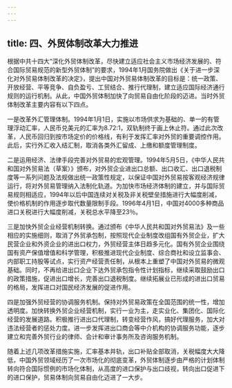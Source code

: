 ```yaml
---
---
---
```

title: 四、外贸体制改革大力推进
---




根据中共十四大“深化外贸体制改革，尽快建立适应社会主义市场经济发展的、符合国际贸易规范的新型外贸体制”的要求，1994年1月国务院做出《关于进一步深化对外贸易体制改革的决定》，提出中国对外贸易体制改革的目标是：统一政策、开放经营、平等竞争、自负盈亏、工贸结合、推行代理制，建立适应国际经济通行规则的运行机制。从此，中国外贸体制加快了向贸易自由化阶段的迈进。当时外贸体制改革主要内容有以下四点。

一是改革外汇管理体制。1994年1月1日，实施以市场供求为基础的、单一的有管理浮动汇率，人民币兑美元的汇率为8.72∶1，双轨制终于画上休止符。通过此次改革，人民币回归到按市场定价的价格线，有利于发挥汇率对外贸的重要调控作用。此后，实行外汇收入结汇制，取消各类外汇留成、上缴和额度管理制度。

二是运用经济、法律手段完善对外贸易的宏观管理。1994年5月5日，《中华人民共和国对外贸易法（草案）》颁布，对外贸企业进出口总额、出口收汇、出口退税制度等一系列问题及法规做出统一政策性规定，以保证中国对外贸易按客观经济规律运行，将对外贸易管理纳入法制化轨道。为加快市场经济体制的建立，并与国际贸易规则相适应，1994年以后中国连续对关税及非关税壁垒措施进行大幅度削减，使价格机制的作用逐步取代数量限制手段。1996年4月1日，中国对4000多种商品进口关税进行大幅度削减，关税总水平降至23％。

三是加快外贸企业经营机制转换。通过颁布《中华人民共和国对外贸易法》及一些相应的实施细则，取消了外贸承包制，按照现代企业制度改组国有外贸企业，扩大民营企业和外资企业的进出口权力，外贸经营主体日趋多元化。国有外贸企业围绕国有资产保值增值和科学管理，积极推进现代企业制度、综合商社和设立监事会、内部职工持股等试点，实行资产经营责任制，从根本上重塑了中国对外贸易的微观基础。同时，不再给进出口企业下达外贸承包指令性计划指标，继续采取鼓励出口的政策措施，促进出口增长，完善出口退税制度。继续拓展业已形成的进出口贸易的格局，发挥进口对国民经济发展的促进作用。

四是加强外贸经营的协调服务机制。保持对外贸易政策在全国范围的统一性，增加透明度。加快转换外贸企业经营机制，实行一业为主，走实业化、集团化、国际化经营的发展道路。积极推行进出口代理制，转变经营作风，搞好代理服务，加大对违法经营者的惩处力度。进一步发挥进出口商会等中介机构的协调服务功能，逐步建立和完善外贸行业的律师、会计和审计事务所及咨询服务机制。

随着上述几项改革措施实施，汇率基本并轨，出口补贴全部取消，关税幅度大大降低，中国外贸领域经历了一次市场化的彻底变革，外贸体制逐步由严格的计划体制转向符合国际惯例的市场化体制，从高度的进口保护与出口歧视，转向出口促进下的进口保护，贸易体制向贸易自由化迈进了一大步。